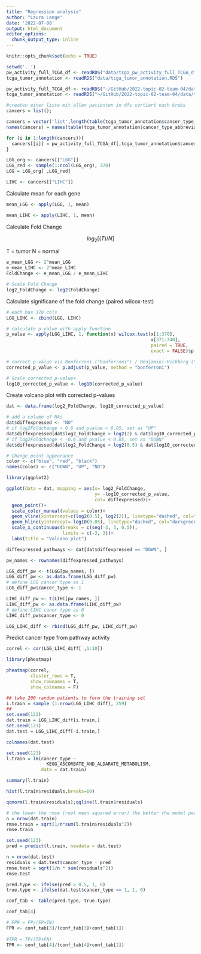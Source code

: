 ```yaml
---
title: "Regression analysis"
author: "Laura Lange"
date: '2022-07-08'
output: html_document
editor_options: 
  chunk_output_type: inline
---
```


```r
knitr::opts_chunk$set(echo = TRUE)
```

```r
setwd('..')
pw_activity_full_TCGA_df <- readRDS("data/tcga_pw_activity_full_TCGA_df.rds")
tcga_tumor_annotation <- readRDS("data/tcga_tumor_annotation.RDS")

pw_activity_full_TCGA_df <- readRDS("~/GitHub/2022-topic-02-team-04/data/pw_activity_full_TCGA_df.rds")
tcga_tumor_annotation <- readRDS("~/GitHub/2022-topic-02-team-04/data/tcga_tumor_annotation.RDS")
```

```r
#createn einer liste mit allen patienten in dfs sortiert nach krebs
cancers = list();

cancers = vector('list',length(table(tcga_tumor_annotation$cancer_type_abbreviation)))
names(cancers) = names(table(tcga_tumor_annotation$cancer_type_abbreviation))

for (i in 1:length(cancers)){
  cancers[[i]] = pw_activity_full_TCGA_df[,tcga_tumor_annotation$cancer_type_abbreviation == names(cancers)[i]]
}
```

```r
LGG_org <- cancers[["LGG"]]
LGG_red <- sample(1:ncol(LGG_org), 370)
LGG = LGG_org[ ,LGG_red]

LIHC <- cancers[["LIHC"]]
```

Calculate mean for each gene 

```r
mean_LGG <- apply(LGG, 1, mean)

mean_LIHC <- apply(LIHC, 1, mean)

```

Calculate Fold Change 

$$
log_2[(T)/N]
$$

T = tumor 
N = normal 

```r
e_mean_LGG <- 2^mean_LGG
e_mean_LIHC <- 2^mean_LIHC
FoldChange <- e_mean_LGG / e_mean_LIHC

# Scale Fold Change 
log2_FoldChange <- log2(FoldChange)
```

Calculate significane of the fold change (paired wilcox-test)

```r
# each has 370 cols
LGG_LIHC <- cbind(LGG, LIHC)

# calculate p-value with apply function 
p_value <- apply(LGG_LIHC, 1, function(x) wilcox.test(x[1:370], 
                                                      x[371:740], 
                                                      paired = TRUE,
                                                      exact = FALSE)$p.value)

# correct p-value via Bonferroni ("bonferroni") / Benjamini-Hichberg ("BH")
corrected_p_value <- p.adjust(p_value, method = "bonferroni")

# Scale corrected p-values 
log10_corrected_p_value <- log10(corrected_p_value)
```


Create volcano plot with corrected p-values 

```r
dat <- data.frame(log2_FoldChange, log10_corrected_p_value)

# add a column of NAs
dat$diffexpressed <- "NO"
# if log2Foldchange > 0.6 and pvalue < 0.05, set as "UP" 
dat$diffexpressed[dat$log2_FoldChange > log2(2) & dat$log10_corrected_p_value < log10(0.05)] <- "UP"
# if log2Foldchange < -0.6 and pvalue < 0.05, set as "DOWN"
dat$diffexpressed[dat$log2_FoldChange < log2(0.5) & dat$log10_corrected_p_value < log10(0.05)] <- "DOWN"

# Change point appearance 
color <- c("blue", "red", "black")
names(color) <- c("DOWN", "UP", "NO")

library(ggplot2)

ggplot(data = dat, mapping = aes(x= log2_FoldChange, 
                                 y= -log10_corrected_p_value, 
                                 col= diffexpressed))+
  geom_point()+
  scale_color_manual(values = color)+
  geom_vline(xintercept=c(log2(0.5), log2(2)), linetype="dashed", col="darkgreen")+
  geom_hline(yintercept=-log10(0.05), linetype="dashed", col="darkgreen")+
  scale_x_continuous(breaks = c(seq(-3, 3, 0.5)),
                     limits = c(-3, 3))+
  labs(title = "Volcano plot")
```

```r
diffexpressed_pathways <- dat[dat$diffexpressed == "DOWN", ]

pw_names <- rownames(diffexpressed_pathways)

LGG_diff_pw <- t(LGG[pw_names, ])
LGG_diff_pw <- as.data.frame(LGG_diff_pw)
# define LGG cancer type as 1
LGG_diff_pw$cancer_type <- 1

LIHC_diff_pw <- t(LIHC[pw_names, ])
LIHC_diff_pw <- as.data.frame(LIHC_diff_pw)
# define LIHC caner type as 0
LIHC_diff_pw$cancer_type <- 0

LGG_LIHC_diff <- rbind(LGG_diff_pw, LIHC_diff_pw)

```

Predict cancer type from pathway activity

```r
correl <- cor(LGG_LIHC_diff[ ,1:10])

library(pheatmap)

pheatmap(correl,
         cluster_rows = T,
         show_rownames = T,
         show_colnames = F)
```

```r
## take 200 random patients to form the training set
i.train = sample (1:nrow(LGG_LIHC_diff), 259)
##
set.seed(123)
dat.train = LGG_LIHC_diff[i.train,]
set.seed(123)
dat.test = LGG_LIHC_diff[-i.train,]

colnames(dat.test)
```

```r
set.seed(123)
l.train = lm(cancer_type ~ 
               KEGG_ASCORBATE_AND_ALDARATE_METABOLISM, 
             data = dat.train)

summary(l.train)
```

```r
hist(l.train$residuals,breaks=60)
```
```r
qqnorm(l.train$residuals);qqline(l.train$residuals)
```
```r
# the lower the rmse (root mean squared error) the better the model performance
n = nrow(dat.train)
rmse.train = sqrt(1/n*sum(l.train$residuals^2))
rmse.train
```

```r
set.seed(123)
pred = predict(l.train, newdata = dat.test)
```

```r
n = nrow(dat.test)
residuals = dat.test$cancer_type - pred
rmse.test = sqrt(1/n * sum(residuals^2))
rmse.test
```

```r
pred.type <- ifelse(pred > 0.5, 1, 0)
true.type <- ifelse(dat.test$cancer_type == 1, 1, 0)

conf_tab <- table(pred.type, true.type)

conf_tab[4]

# FPR = FP/(FP+TN)
FPR <- conf_tab[3]/(conf_tab[3]+conf_tab[1])
  
#TPR = TP/(TP+FN)
TPR <- conf_tab[4]/(conf_tab[4]+conf_tab[2])
```

